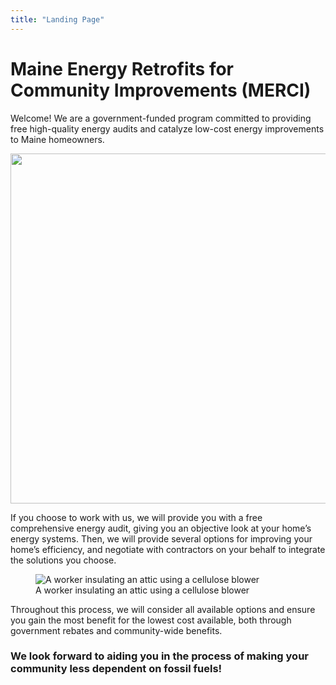 ```yaml
---
title: "Landing Page"
---
```


# Maine Energy Retrofits for Community Improvements (MERCI)

Welcome! We are a government-funded program committed to providing free high-quality energy audits and catalyze low-cost energy improvements to Maine homeowners.

![](Images/heat-pump-cat.jpg){fig-align="center" width="560"}

If you choose to work with us, we will provide you with a free comprehensive energy audit, giving you an objective look at your home's energy systems. Then, we will provide several options for improving your home's efficiency, and negotiate with contractors on your behalf to integrate the solutions you choose.

![A worker insulating an attic using a cellulose blower](Images/cellulose-blower.jpg)

Throughout this process, we will consider all available options and ensure you gain the most benefit for the lowest cost available, both through government rebates and community-wide benefits.

### We look forward to aiding you in the process of making your community less dependent on fossil fuels!
